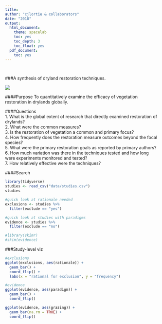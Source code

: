 ```yaml
---
title:
author: "cjlortie & collaborators"
date: "2018"
output:
  html_document:
    theme: spacelab
    toc: yes
    toc_depth: 3
    toc_float: yes
  pdf_document:
    toc: yes
---
```

<br>  

###A synthesis of dryland restoration techniques.  

![](./drylands.jpg)   

####Purpose
To quantitatively examine the efficacy of vegetation restoration in drylands globally.  

####Questions  
1. What is the global extent of research that directly examined restoration of drylands?  
2. What were the common measures?  
3. Is the restoration of vegetation a common and primary focus?  
4. How frequently does the restoration measure outcomes beyond the focal species?  
5. What were the primary restoration goals as reported by primary authors?  
6. How much variation was there in the techniques tested and how long were experiments monitored and tested?  
7. How relatively effective were the techniques?  

####Search  
```r
library(tidyverse)
studies <- read_csv("data/studies.csv")
studies

#quick look at rationale needed
exclusions <- studies %>%
  filter(exclude == "yes")

#quick look at studies with paradigms
evidence <- studies %>%
  filter(exclude == "no")

#library(skimr)
#skim(evidence)
```

###Study-level viz  
```r
#exclusions
ggplot(exclusions, aes(rationale)) +
  geom_bar() +
  coord_flip() +
  labs(x = "rational for exclusion", y = "frequency")

#evidence
ggplot(evidence, aes(paradigm)) +
  geom_bar() +
  coord_flip()

ggplot(evidence, aes(grazing)) +
  geom_bar(na.rm = TRUE) +
  coord_flip()


```


